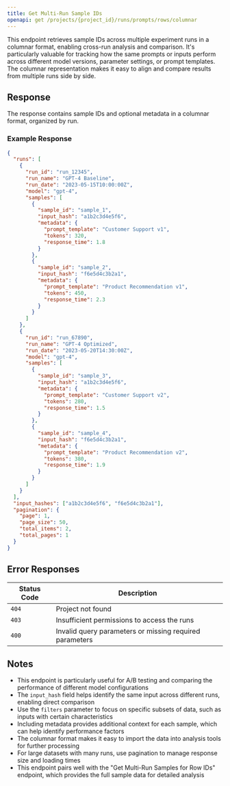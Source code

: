 ```yaml
---
title: Get Multi-Run Sample IDs
openapi: get /projects/{project_id}/runs/prompts/rows/columnar
---
```


This endpoint retrieves sample IDs across multiple experiment runs in a columnar format, enabling cross-run analysis and comparison. It's particularly valuable for tracking how the same prompts or inputs perform across different model versions, parameter settings, or prompt templates. The columnar representation makes it easy to align and compare results from multiple runs side by side.

## Response

The response contains sample IDs and optional metadata in a columnar format, organized by run.

### Example Response

```json
{
  "runs": [
    {
      "run_id": "run_12345",
      "run_name": "GPT-4 Baseline",
      "run_date": "2023-05-15T10:00:00Z",
      "model": "gpt-4",
      "samples": [
        {
          "sample_id": "sample_1",
          "input_hash": "a1b2c3d4e5f6",
          "metadata": {
            "prompt_template": "Customer Support v1",
            "tokens": 320,
            "response_time": 1.8
          }
        },
        {
          "sample_id": "sample_2",
          "input_hash": "f6e5d4c3b2a1",
          "metadata": {
            "prompt_template": "Product Recommendation v1",
            "tokens": 450,
            "response_time": 2.3
          }
        }
      ]
    },
    {
      "run_id": "run_67890",
      "run_name": "GPT-4 Optimized",
      "run_date": "2023-05-20T14:30:00Z",
      "model": "gpt-4",
      "samples": [
        {
          "sample_id": "sample_3",
          "input_hash": "a1b2c3d4e5f6",
          "metadata": {
            "prompt_template": "Customer Support v2",
            "tokens": 280,
            "response_time": 1.5
          }
        },
        {
          "sample_id": "sample_4",
          "input_hash": "f6e5d4c3b2a1",
          "metadata": {
            "prompt_template": "Product Recommendation v2",
            "tokens": 380,
            "response_time": 1.9
          }
        }
      ]
    }
  ],
  "input_hashes": ["a1b2c3d4e5f6", "f6e5d4c3b2a1"],
  "pagination": {
    "page": 1,
    "page_size": 50,
    "total_items": 2,
    "total_pages": 1
  }
}
```

## Error Responses

| Status Code | Description                                             |
| ----------- | ------------------------------------------------------- |
| `404`       | Project not found                                       |
| `403`       | Insufficient permissions to access the runs             |
| `400`       | Invalid query parameters or missing required parameters |

## Notes

- This endpoint is particularly useful for A/B testing and comparing the performance of different model configurations
- The `input_hash` field helps identify the same input across different runs, enabling direct comparison
- Use the `filters` parameter to focus on specific subsets of data, such as inputs with certain characteristics
- Including metadata provides additional context for each sample, which can help identify performance factors
- The columnar format makes it easy to import the data into analysis tools for further processing
- For large datasets with many runs, use pagination to manage response size and loading times
- This endpoint pairs well with the "Get Multi-Run Samples for Row IDs" endpoint, which provides the full sample data for detailed analysis
